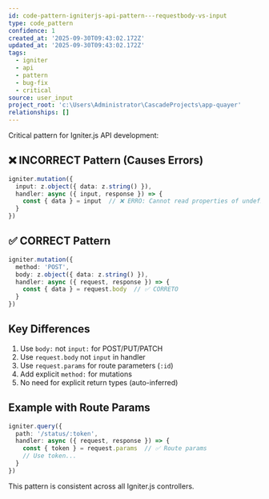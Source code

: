 ```yaml
---
id: code-pattern-igniterjs-api-pattern---requestbody-vs-input
type: code_pattern
confidence: 1
created_at: '2025-09-30T09:43:02.172Z'
updated_at: '2025-09-30T09:43:02.172Z'
tags:
  - igniter
  - api
  - pattern
  - bug-fix
  - critical
source: user_input
project_root: 'c:\Users\Administrator\CascadeProjects\app-quayer'
relationships: []
---
```

Critical pattern for Igniter.js API development:

## ❌ INCORRECT Pattern (Causes Errors)
```typescript
igniter.mutation({
  input: z.object({ data: z.string() }),
  handler: async ({ input, response }) => {
    const { data } = input  // ❌ ERRO: Cannot read properties of undefined
  }
})
```

## ✅ CORRECT Pattern
```typescript
igniter.mutation({
  method: 'POST',
  body: z.object({ data: z.string() }),
  handler: async ({ request, response }) => {
    const { data } = request.body  // ✅ CORRETO
  }
})
```

## Key Differences
1. Use `body:` not `input:` for POST/PUT/PATCH
2. Use `request.body` not `input` in handler
3. Use `request.params` for route parameters (`:id`)
4. Add explicit `method:` for mutations
5. No need for explicit return types (auto-inferred)

## Example with Route Params
```typescript
igniter.query({
  path: '/status/:token',
  handler: async ({ request, response }) => {
    const { token } = request.params  // ✅ Route params
    // Use token...
  }
})
```

This pattern is consistent across all Igniter.js controllers.
